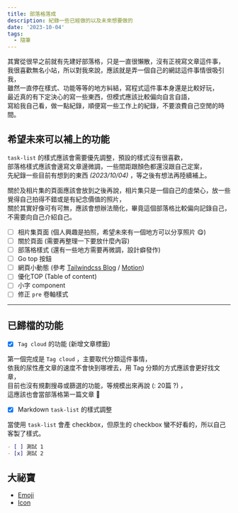```yaml
---
title: 部落格落成
description: 紀錄一些已經做的以及未來想要做的
date: '2023-10-04'
tags:
  - 隨筆
---
```


其實從很早之前就有先建好部落格，只是一直很懶散，沒有正視寫文章這件事，  
我很喜歡無名小站，所以對我來說，應該就是弄一個自己的網誌這件事情很吸引我，  
雖然一直停在樣式、功能等等的地方糾結，寫程式這件事本身還是比較好玩，  
最近真的有下定決心的寫一些東西，但模式應該比較偏向自言自語，  
寫給我自己看，做一點紀錄，順便寫一些工作上的紀錄，不要浪費自己空閒的時間。

## 希望未來可以補上的功能

`task-list` 的樣式應該會需要優先調整，預設的樣式沒有很喜歡，  
部落格樣式應該會邊寫文章邊微調，一些間距跟顏色都還沒跟自己定案，  
先紀錄一些目前有想到的東西 _(2023/10/04)_ ，等之後有想法再陸續補上。

關於及相片集的頁面應該會放到之後再說，相片集只是一個自己的虛榮心，放一些覺得自己拍得不錯或是有紀念價值的照片，  
關於其實好像可有可無，應該會想辦法簡化，畢竟這個部落格比較偏向記錄自己，不需要向自己介紹自己。

- [ ] 相片集頁面 (個人興趣是拍照，希望未來有一個地方可以分享照片 😋)
- [ ] 關於頁面 (需要再整理一下要放什麼內容)
- [ ] 部落格樣式 (還有一些地方需要再微調，設計癖發作)
- [ ] Go top 按鈕
- [ ] 網頁小動態 (參考 [Tailwindcss Blog](https://tailwindcss.com/blog/2023-08-07-meet-studio-our-new-agency-template) / [Motion](https://www.framer.com/motion/))
- [ ] 優化TOP (Table of content)
- [ ] 小字 component
- [ ] 修正 `pre` 卷軸樣式

---

## 已歸檔的功能

- [x] `Tag cloud` 的功能 (新增文章標籤)

第一個完成是 `Tag cloud` ，主要取代分類這件事情，  
依我的尿性產文章的速度不會快到哪裡去，用 Tag 分類的方式應該會更好找文章，  
目前也沒有規劃搜尋或篩選的功能，等規模出來再說 (: 20篇 ?) ，  
這應該也會當部落格第一篇文章 🌿

- [x] Markdown `task-list` 的樣式調整

當使用 `task-list` 會產 checkbox，但原生的 checkbox 蠻不好看的，所以自己客製了樣式。

```md
- [ ] 測試 1
- [x] 測試 2
```

## 大祕寶

- [Emoji](https://gist.github.com/rxaviers/7360908)
- [Icon](https://tabler-icons.io/)
